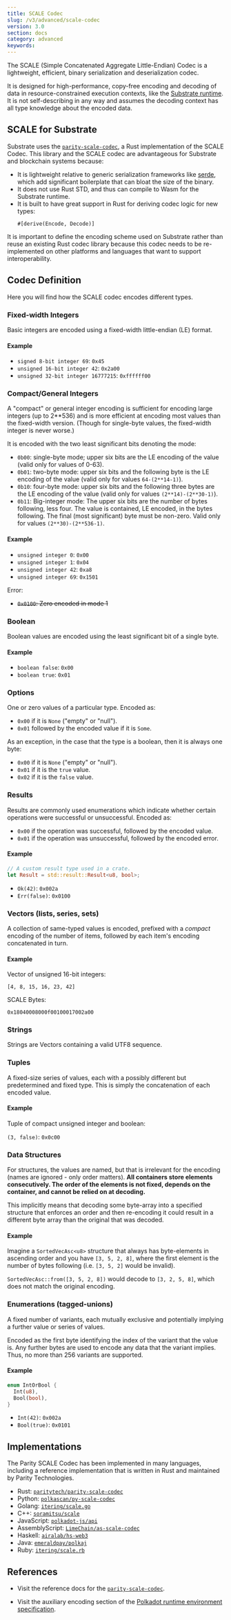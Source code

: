 ```yaml
---
title: SCALE Codec
slug: /v3/advanced/scale-codec
version: 3.0
section: docs
category: advanced
keywords:
---
```


The SCALE (Simple Concatenated Aggregate Little-Endian) Codec is a lightweight, efficient, binary
serialization and deserialization codec.

It is designed for high-performance, copy-free encoding and decoding of data in resource-constrained
execution contexts, like the [Substrate runtime](/v3/concepts/runtime). It is not self-describing in any way
and assumes the decoding context has all type knowledge about the encoded data.

## SCALE for Substrate

Substrate uses the [`parity-scale-codec`](https://github.com/paritytech/parity-scale-codec), a Rust
implementation of the SCALE Codec. This library and the SCALE codec are advantageous for Substrate
and blockchain systems because:

- It is lightweight relative to generic serialization frameworks like [serde](https://serde.rs/),
  which add significant boilerplate that can bloat the size of the binary.
- It does not use Rust STD, and thus can compile to Wasm for the Substrate runtime.
- It is built to have great support in Rust for deriving codec logic for new types:
  ```
  #[derive(Encode, Decode)]
  ```

It is important to define the encoding scheme used on Substrate rather than reuse an existing Rust
codec library because this codec needs to be re-implemented on other platforms and languages that
want to support interoperability.

## Codec Definition

Here you will find how the SCALE codec encodes different types.

### Fixed-width Integers

Basic integers are encoded using a fixed-width little-endian (LE) format.

#### Example

- `signed 8-bit integer 69`: `0x45`
- `unsigned 16-bit integer 42`: `0x2a00`
- `unsigned 32-bit integer 16777215`: `0xffffff00`

### Compact/General Integers

A "compact" or general integer encoding is sufficient for encoding large integers (up to 2\*\*536)
and is more efficient at encoding most values than the fixed-width version. (Though for single-byte
values, the fixed-width integer is never worse.)

It is encoded with the two least significant bits denoting the mode:

- `0b00`: single-byte mode; upper six bits are the LE encoding of the value (valid only for values
  of 0-63).
- `0b01`: two-byte mode: upper six bits and the following byte is the LE encoding of the value
  (valid only for values `64-(2**14-1)`).
- `0b10`: four-byte mode: upper six bits and the following three bytes are the LE encoding of the
  value (valid only for values `(2**14)-(2**30-1)`).
- `0b11`: Big-integer mode: The upper six bits are the number of bytes following, less four. The
  value is contained, LE encoded, in the bytes following. The final (most significant) byte must be
  non-zero. Valid only for values `(2**30)-(2**536-1)`.

#### Example

- `unsigned integer 0`: `0x00`
- `unsigned integer 1`: `0x04`
- `unsigned integer 42`: `0xa8`
- `unsigned integer 69`: `0x1501`

Error:

- ~~`0x0100`: Zero encoded in mode 1~~

### Boolean

Boolean values are encoded using the least significant bit of a single byte.

#### Example

- `boolean false`: `0x00`
- `boolean true`: `0x01`

### Options

One or zero values of a particular type. Encoded as:

- `0x00` if it is `None` ("empty" or "null").
- `0x01` followed by the encoded value if it is `Some`.

As an exception, in the case that the type is a boolean, then it is always one byte:

- `0x00` if it is `None` ("empty" or "null").
- `0x01` if it is the `true` value.
- `0x02` if it is the `false` value.

### Results

Results are commonly used enumerations which indicate whether certain operations were successful or
unsuccessful. Encoded as:

- `0x00` if the operation was successful, followed by the encoded value.
- `0x01` if the operation was unsuccessful, followed by the encoded error.

#### Example

```rust
// A custom result type used in a crate.
let Result = std::result::Result<u8, bool>;
```

- `Ok(42)`: `0x002a`
- `Err(false)`: `0x0100`

### Vectors (lists, series, sets)

A collection of same-typed values is encoded, prefixed with a _compact_ encoding of the number of
items, followed by each item's encoding concatenated in turn.

#### Example

Vector of unsigned 16-bit integers:

```
[4, 8, 15, 16, 23, 42]
```

SCALE Bytes:

```
0x18040008000f00100017002a00
```

### Strings

Strings are Vectors containing a valid UTF8 sequence.

### Tuples

A fixed-size series of values, each with a possibly different but predetermined and fixed type. This
is simply the concatenation of each encoded value.

#### Example

Tuple of compact unsigned integer and boolean:

`(3, false)`: `0x0c00`

### Data Structures

For structures, the values are named, but that is irrelevant for the encoding (names are ignored -
only order matters). **All containers store elements consecutively. The order of the elements is not
fixed, depends on the container, and cannot be relied on at decoding.**

This implicitly means that decoding some byte-array into a specified structure that enforces an
order and then re-encoding it could result in a different byte array than the original that was
decoded.

#### Example

Imagine a `SortedVecAsc<u8>` structure that always has byte-elements in ascending order and you have
`[3, 5, 2, 8]`, where the first element is the number of bytes following (i.e. `[3, 5, 2]` would be
invalid).

`SortedVecAsc::from([3, 5, 2, 8])` would decode to `[3, 2, 5, 8]`, which does not match the original
encoding.

### Enumerations (tagged-unions)

A fixed number of variants, each mutually exclusive and potentially implying a further value or
series of values.

Encoded as the first byte identifying the index of the variant that the value is. Any further bytes
are used to encode any data that the variant implies. Thus, no more than 256 variants are supported.

#### Example

```rust
enum IntOrBool {
  Int(u8),
  Bool(bool),
}
```

- `Int(42)`: `0x002a`
- `Bool(true)`: `0x0101`

## Implementations

The Parity SCALE Codec has been implemented in many languages, including a reference implementation
that is written in Rust and maintained by Parity Technologies.

- Rust: [`paritytech/parity-scale-codec`](https://github.com/paritytech/parity-scale-codec)
- Python: [`polkascan/py-scale-codec`](https://github.com/polkascan/py-scale-codec)
- Golang: [`itering/scale.go`](https://github.com/itering/scale.go)
- C++: [`soramitsu/scale`](https://github.com/soramitsu/kagome/tree/master/core/scale)
- JavaScript: [`polkadot-js/api`](https://github.com/polkadot-js/api)
- AssemblyScript: [`LimeChain/as-scale-codec`](https://github.com/LimeChain/as-scale-codec)
- Haskell: [`airalab/hs-web3`](https://github.com/airalab/hs-web3/tree/master/packages/scale)
- Java: [`emeraldpay/polkaj`](https://github.com/emeraldpay/polkaj)
- Ruby: [`itering/scale.rb`](https://github.com/itering/scale.rb)

## References

- Visit the reference docs for the
  [`parity-scale-codec`](/rustdocs/latest/parity_scale_codec/index.html).

- Visit the auxiliary encoding section of the
  [Polkadot runtime environment specification](https://github.com/w3f/polkadot-spec/).
